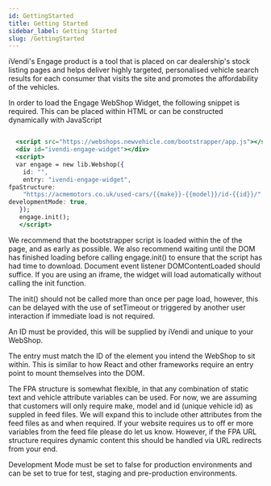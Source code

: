 ```yaml
---
id: GettingStarted
title: Getting Started
sidebar_label: Getting Started
slug: /GettingStarted
---
```


iVendi's Engage product is a tool that is placed on car dealership's stock listing pages and helps deliver highly targeted, personalised vehicle search results for each consumer that visits the site and promotes the affordability of the vehicles.

In order to load the Engage WebShop Widget, the following snippet is required. This can be placed within HTML or can be constructed dynamically with JavaScript

```jsx

  <script src="https://webshops.newvehicle.com/bootstrapper/app.js"></script>
  <div id="ivendi-engage-widget"></div>
  <script>
  var engage = new lib.Webshop({
    id: "",
    entry: "ivendi-engage-widget",
fpaStructure:
    "https://acmemotors.co.uk/used-cars/{{make}}-{{model}}/id-{{id}}/",
developmentMode: true,
   });
   engage.init();
   </script>

```

We recommend that the bootstrapper script is loaded within the <head /> of the page, and as early as possible. We also recommend waiting until the DOM has finished loading before calling engage.init() to ensure that the script has had time to download. Document event listener DOMContentLoaded should suffice. If you are using an iframe, the widget will load automatically without calling the init function.

The init() should not be called more than once per page load, however, this can be delayed with the use of setTimeout or triggered by another user interaction if immediate load is not required.

An ID must be provided, this will be supplied by iVendi and unique to your WebShop.

The entry must match the ID of the element you intend the WebShop to sit within. This is similar to how React and other frameworks require an entry point to mount themselves into the DOM.

The FPA structure is somewhat flexible, in that any combination of static text and vehicle attribute variables can be used. For now, we are assuming that customers will only require make, model and id (unique vehicle id) as suppled in feed files. We will expand this to include other attributes from the feed files as and when required. If your website requires us to off er more variables from the feed file please do let us know. However, if the FPA URL structure requires dynamic content this should be handled via URL redirects from your end.

Development Mode must be set to false for production environments and can be set to true for test, staging and pre-production environments.
